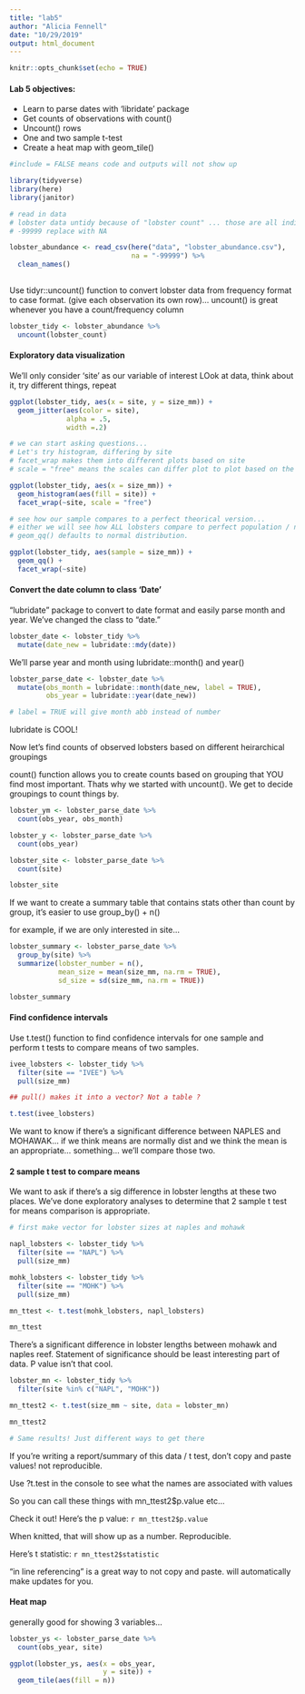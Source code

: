 ```yaml
---
title: "lab5"
author: "Alicia Fennell"
date: "10/29/2019"
output: html_document
---
```


```r
knitr::opts_chunk$set(echo = TRUE)
```

#### Lab 5 objectives:

- Learn to parse dates with 'libridate' package
- Get counts of observations with count()
- Uncount() rows 
- One and two sample t-test
- Create a heat map with geom_tile()

```r
#include = FALSE means code and outputs will not show up

library(tidyverse)
library(here)
library(janitor)

# read in data
# lobster data untidy because of "lobster count" ... those are all individual observations but are grouped together as a count. It's better if every observation has its own row and then you can decide how you want to group and/or count things...
# -99999 replace with NA

lobster_abundance <- read_csv(here("data", "lobster_abundance.csv"),
                              na = "-99999") %>% 
  clean_names()
  
```

Use tidyr::uncount() function to convert lobster data from frequency format to case format. (give each observation its own row)... uncount() is great whenever you have a count/frequency column 

```r
lobster_tidy <- lobster_abundance %>% 
  uncount(lobster_count)
```

#### Exploratory data visualization 

We'll only consider 'site' as our variable of interest
LOok at data, think about it, try different things, repeat

```r

ggplot(lobster_tidy, aes(x = site, y = size_mm)) +
  geom_jitter(aes(color = site),
              alpha = .5,
              width =.2)

# we can start asking questions...
# Let's try histogram, differing by site
# facet_wrap makes them into different plots based on site
# scale = "free" means the scales can differ plot to plot based on the data- dont do this if we are comparing data to each other. but if we want to see them individually, we can scale = free.

ggplot(lobster_tidy, aes(x = size_mm)) +
  geom_histogram(aes(fill = site)) +
  facet_wrap(~site, scale = "free") 

# see how our sample compares to a perfect theorical version...
# either we will see how ALL lobsters compare to perfect population / normally distributed, OR we can add facet_wrap() to see by site how that relationship looks
# geom_qq() defaults to normal distribution. 

ggplot(lobster_tidy, aes(sample = size_mm)) +
  geom_qq() +
  facet_wrap(~site)
```

#### Convert the date column to class 'Date'

"lubridate" package to convert to date format and easily parse month and year. 
We've changed the class to "date."

```r
lobster_date <- lobster_tidy %>% 
  mutate(date_new = lubridate::mdy(date))
```

We'll parse year and month using lubridate::month() and year()

```r

lobster_parse_date <- lobster_date %>% 
  mutate(obs_month = lubridate::month(date_new, label = TRUE),
         obs_year = lubridate::year(date_new))

# label = TRUE will give month abb instead of number

```

lubridate is COOL!

Now let's find counts of observed lobsters based on different heirarchical groupings

count() function allows you to create counts based on grouping that YOU find most important. Thats why we started with uncount(). We get to decide groupings to count things by.

```r
lobster_ym <- lobster_parse_date %>% 
  count(obs_year, obs_month)

lobster_y <- lobster_parse_date %>% 
  count(obs_year)

lobster_site <- lobster_parse_date %>% 
  count(site)

lobster_site
```

If we want to create a summary table that contains stats other than count by group, it's easier to use group_by() + n()

for example, if we are only interested in site...

```r

lobster_summary <- lobster_parse_date %>% 
  group_by(site) %>% 
  summarize(lobster_number = n(),
            mean_size = mean(size_mm, na.rm = TRUE),
            sd_size = sd(size_mm, na.rm = TRUE))

lobster_summary
```

#### Find confidence intervals

Use t.test() function to find confidence intervals for one sample and perform t tests to compare means of two samples. 

```r
ivee_lobsters <- lobster_tidy %>% 
  filter(site == "IVEE") %>% 
  pull(size_mm)

## pull() makes it into a vector? Not a table ?

t.test(ivee_lobsters)

```

We want to know if there's a significant difference between NAPLES and MOHAWAK... if we think means are normally dist and we think the mean is an appropriate... something... we'll compare those two.

#### 2 sample t test to compare means

We want to ask if there's a sig difference in lobster lengths at these two places. We've done exploratory analyses to determine that 2 sample t test for means comparison is appropriate. 

```r

# first make vector for lobster sizes at naples and mohawk

napl_lobsters <- lobster_tidy %>% 
  filter(site == "NAPL") %>% 
  pull(size_mm)

mohk_lobsters <- lobster_tidy %>% 
  filter(site == "MOHK") %>% 
  pull(size_mm)

mn_ttest <- t.test(mohk_lobsters, napl_lobsters)

mn_ttest

```

There's a significant difference in lobster lengths between mohawk and naples reef. Statement of significance should be least interesting part of data. P value isn't that cool. 

```r
lobster_mn <- lobster_tidy %>% 
  filter(site %in% c("NAPL", "MOHK"))

mn_ttest2 <- t.test(size_mm ~ site, data = lobster_mn)

mn_ttest2

# Same results! Just different ways to get there
```

If you're writing a report/summary of this data / t test, don't copy and paste values! not reproducible. 

Use ?t.test in the console to see what the names are associated with values

So you can call these things with mn_ttest2$p.value etc... 

Check it out! Here's the p value: `r mn_ttest2$p.value`

When knitted, that will show up as a number. Reproducible.

Here's t statistic: `r mn_ttest2$statistic`

"in line referencing" is a great way to not copy and paste. will automatically make updates for you. 

#### Heat map

generally good for showing 3 variables... 

```r

lobster_ys <- lobster_parse_date %>% 
  count(obs_year, site)

ggplot(lobster_ys, aes(x = obs_year,
                       y = site)) +
  geom_tile(aes(fill = n))
```

